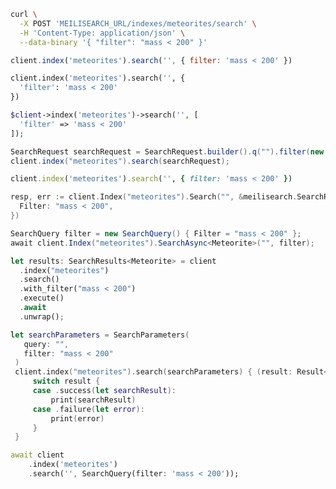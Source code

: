 <CodeGroup>

```bash cURL
curl \
  -X POST 'MEILISEARCH_URL/indexes/meteorites/search' \
  -H 'Content-Type: application/json' \
  --data-binary '{ "filter": "mass < 200" }'
```

```javascript JS
client.index('meteorites').search('', { filter: 'mass < 200' })
```

```python Python
client.index('meteorites').search('', {
  'filter': 'mass < 200'
})
```

```php PHP
$client->index('meteorites')->search('', [
  'filter' => 'mass < 200'
]);
```

```java Java
SearchRequest searchRequest = SearchRequest.builder().q("").filter(new String[] {"mass < 200"}).build();
client.index("meteorites").search(searchRequest);
```

```ruby Ruby
client.index('meteorites').search('', { filter: 'mass < 200' })
```

```go Go
resp, err := client.Index("meteorites").Search("", &meilisearch.SearchRequest{
  Filter: "mass < 200",
})
```

```csharp C#
SearchQuery filter = new SearchQuery() { Filter = "mass < 200" };
await client.Index("meteorites").SearchAsync<Meteorite>("", filter);
```

```rust Rust
let results: SearchResults<Meteorite> = client
  .index("meteorites")
  .search()
  .with_filter("mass < 200")
  .execute()
  .await
  .unwrap();
```

```swift Swift
let searchParameters = SearchParameters(
   query: "",
   filter: "mass < 200"
 )
 client.index("meteorites").search(searchParameters) { (result: Result<Searchable<Meteorite>, Swift.Error>) in
     switch result {
     case .success(let searchResult):
         print(searchResult)
     case .failure(let error):
         print(error)
     }
 }
```

```dart Dart
await client
    .index('meteorites')
    .search('', SearchQuery(filter: 'mass < 200'));
```
</CodeGroup>